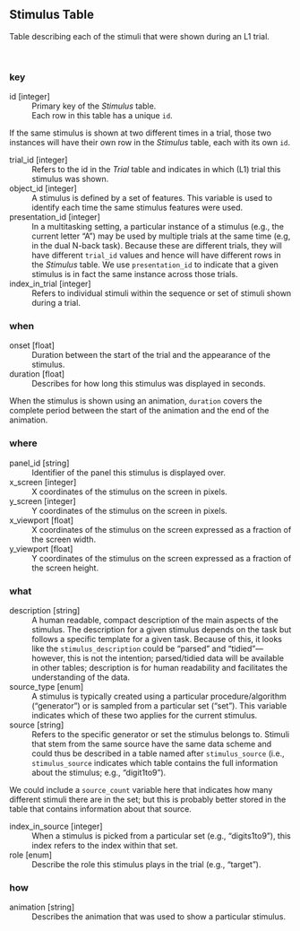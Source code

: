 
## Stimulus Table

 Table describing each of the stimuli that were shown during an L1 trial.

<br>

### key

id	[integer]
: Primary key of the *<i class="fa fa-table"></i> Stimulus* table.
: Each row in this table has a unique `id`.

:::{.callout-note}

 If the same stimulus is shown at two different times in a trial, those two instances will have their own row in the *<i class="fa fa-table"></i> Stimulus* table, each with its own `id`. 

:::



trial_id	[integer]
: Refers to the id in the *<i class="fa fa-table"></i> Trial* table and indicates in which (L1) trial this stimulus was shown.



object_id	[integer]
: A stimulus is defined by a set of features. This variable is used to identify each time the same stimulus features were used.



presentation_id	[integer]
: In a multitasking setting, a particular instance of a stimulus (e.g., the current letter "A") may be used by multiple trials at the same time (e.g, in the dual N-back task). Because these are different trials, they will have different `trial_id` values and hence will have different rows in the *<i class="fa fa-table"></i> Stimulus* table. We use `presentation_id` to indicate that a given stimulus is in fact the same instance across those trials.



index_in_trial	[integer]
: Refers to individual stimuli within the sequence or set of stimuli shown during a trial.





### when

onset	[float]
: Duration between the start of the trial and the appearance of the stimulus.



duration	[float]
: Describes for how long this stimulus was displayed in seconds.

:::{.callout-note}

 When the stimulus is shown using an animation, `duration` covers the complete period between the start of the animation and the end of the animation. 

:::





### where

panel_id	[string]
: Identifier of the panel this stimulus is displayed over.



x_screen	[integer]
: X coordinates of the stimulus on the screen in pixels.



y_screen	[integer]
: Y coordinates of the stimulus on the screen in pixels.



x_viewport	[float]
: X coordinates of the stimulus on the screen expressed as a fraction of the screen width.



y_viewport	[float]
: Y coordinates of the stimulus on the screen expressed as a fraction of the screen height.





### what

description	[string]
: A human readable, compact description of the main aspects of the stimulus. The description for a given stimulus depends on the task but follows a specific template for a given task. Because of this, it looks like the `stimulus_description` could be "parsed" and "tidied"---however, this is not the intention; parsed/tidied data will be available in other tables; description is for human readability and facilitates the understanding of the data.



source_type	[enum]
: A stimulus is typically created using a particular procedure/algorithm ("generator") or is sampled from a particular set ("set"). This variable indicates which of these two applies for the current stimulus.



source	[string]
: Refers to the specific generator or set the stimulus belongs to. Stimuli that stem from the same source have the same data scheme and could thus be described in a table named after `stimulus_source` (i.e., `stimulus_source` indicates which table contains the full information about the stimulus; e.g., "digit1to9").

:::{.callout-note}

 We could include a `source_count` variable here that indicates how many different stimuli there are in the set; but this is probably better stored in the table that contains information about that source. 

:::



index_in_source	[integer]
: When a stimulus is picked from a particular set (e.g., "digits1to9"), this index refers to the index within that set.



role	[enum]
: Describe the role this stimulus plays in the trial (e.g., "target").





### how

animation	[string]
: Describes the animation that was used to show a particular stimulus.



